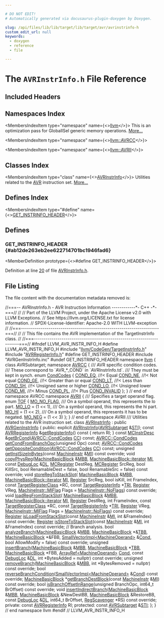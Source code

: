 ```yaml
---

# DO NOT EDIT!
# Automatically generated via docusaurus-plugin-doxygen by Doxygen.

slug: /api/files/lib/lib/target/lib/target/avr/avrinstrinfo-h
custom_edit_url: null
keywords:
  - doxygen
  - reference
  - file

---
```





# The `AVRInstrInfo.h` File Reference

<DoxygenPage pluginConfig={pluginConfig}>



## Included Headers

<IncludesList>
<IncludesListItem
  filePath="llvm/CodeGen/TargetInstrInfo.h"
  permalink="/docs/api/files/include/include/llvm/include/llvm/codegen/targetinstrinfo-h"
  isLocal="true" />
<IncludesListItem
  filePath="AVRRegisterInfo.h"
  permalink="/docs/api/files/lib/lib/target/lib/target/avr/avrregisterinfo-h"
  isLocal="true" />
<IncludesListItem
  filePath="AVRGenInstrInfo.inc"
  permalink=""
  isLocal="true" />
</IncludesList>

## Namespaces Index

<MembersIndex>

<MembersIndexItem
  type="namespace"
  name={<><a href="/docs/api/namespaces/llvm">llvm</a></>}>
This is an optimization pass for GlobalISel generic memory operations. <a href="/docs/api/namespaces/llvm/#details">More...</a>
</MembersIndexItem>

<MembersIndexItem
  type="namespace"
  name={<><a href="/docs/api/namespaces/llvm/avrcc">llvm::AVRCC</a></>}>
</MembersIndexItem>

<MembersIndexItem
  type="namespace"
  name={<><a href="/docs/api/namespaces/llvm/avrii">llvm::AVRII</a></>}>
</MembersIndexItem>

</MembersIndex>

## Classes Index

<MembersIndex>

<MembersIndexItem
  type="class"
  name={<><a href="/docs/api/classes/llvm/avrinstrinfo">AVRInstrInfo</a></>}>
Utilities related to the <a href="/docs/api/namespaces/llvm/avr">AVR</a> instruction set. <a href="/docs/api/classes/llvm/avrinstrinfo/#details">More...</a>
</MembersIndexItem>

</MembersIndex>

## Defines Index

<MembersIndex>

<MembersIndexItem
  type="#define"
  name={<><a href="#ab12de263eb2ee622714701bc1946fad6">GET&#95;INSTRINFO&#95;HEADER</a></>}>
</MembersIndexItem>

</MembersIndex>


<SectionDefinition>

## Defines

### GET&#95;INSTRINFO&#95;HEADER {#ab12de263eb2ee622714701bc1946fad6}

<MemberDefinition
  prototype={<>#define GET&#95;INSTRINFO&#95;HEADER</>}>

Definition at line <a href="#l00020">20</a> of file <a href="/docs/api/files/lib/lib/target/lib/target/avr/avrinstrinfo-h">AVRInstrInfo.h</a>.
</MemberDefinition>

</SectionDefinition>

## File Listing

The file content with the documentation metadata removed is:

<ProgramListing>

<Link id="l00001" /><CodeLine lineNumber="1"><Highlight kind="comment">//===-- AVRInstrInfo.h - AVR Instruction Information ------------&#42;- C++ -&#42;-===//</Highlight><Highlight kind="normal"></Highlight></CodeLine>
<Link id="l00002" /><CodeLine lineNumber="2"><Highlight kind="normal"></Highlight><Highlight kind="comment">//</Highlight><Highlight kind="normal"></Highlight></CodeLine>
<Link id="l00003" /><CodeLine lineNumber="3"><Highlight kind="normal"></Highlight><Highlight kind="comment">// Part of the LLVM Project, under the Apache License v2.0 with LLVM Exceptions.</Highlight><Highlight kind="normal"></Highlight></CodeLine>
<Link id="l00004" /><CodeLine lineNumber="4"><Highlight kind="normal"></Highlight><Highlight kind="comment">// See https://llvm.org/LICENSE.txt for license information.</Highlight><Highlight kind="normal"></Highlight></CodeLine>
<Link id="l00005" /><CodeLine lineNumber="5"><Highlight kind="normal"></Highlight><Highlight kind="comment">// SPDX-License-Identifier: Apache-2.0 WITH LLVM-exception</Highlight><Highlight kind="normal"></Highlight></CodeLine>
<Link id="l00006" /><CodeLine lineNumber="6"><Highlight kind="normal"></Highlight><Highlight kind="comment">//</Highlight><Highlight kind="normal"></Highlight></CodeLine>
<Link id="l00007" /><CodeLine lineNumber="7"><Highlight kind="normal"></Highlight><Highlight kind="comment">//===----------------------------------------------------------------------===//</Highlight><Highlight kind="normal"></Highlight></CodeLine>
<Link id="l00008" /><CodeLine lineNumber="8"><Highlight kind="normal"></Highlight><Highlight kind="comment">//</Highlight><Highlight kind="normal"></Highlight></CodeLine>
<Link id="l00009" /><CodeLine lineNumber="9"><Highlight kind="normal"></Highlight><Highlight kind="comment">// This file contains the AVR implementation of the TargetInstrInfo class.</Highlight><Highlight kind="normal"></Highlight></CodeLine>
<Link id="l00010" /><CodeLine lineNumber="10"><Highlight kind="normal"></Highlight><Highlight kind="comment">//</Highlight><Highlight kind="normal"></Highlight></CodeLine>
<Link id="l00011" /><CodeLine lineNumber="11"><Highlight kind="normal"></Highlight><Highlight kind="comment">//===----------------------------------------------------------------------===//</Highlight><Highlight kind="normal"></Highlight></CodeLine>
<Link id="l00012" /><CodeLine lineNumber="12"><Highlight kind="normal"></Highlight></CodeLine>
<Link id="l00013" /><CodeLine lineNumber="13"><Highlight kind="normal"></Highlight><Highlight kind="preprocessor">#ifndef LLVM&#95;AVR&#95;INSTR&#95;INFO&#95;H</Highlight><Highlight kind="normal"></Highlight></CodeLine>
<Link id="l00014" /><CodeLine lineNumber="14"><Highlight kind="normal"></Highlight><Highlight kind="preprocessor">#define LLVM&#95;AVR&#95;INSTR&#95;INFO&#95;H</Highlight><Highlight kind="normal"></Highlight></CodeLine>
<Link id="l00015" /><CodeLine lineNumber="15"><Highlight kind="normal"></Highlight></CodeLine>
<Link id="l00016" /><CodeLine lineNumber="16"><Highlight kind="normal"></Highlight><Highlight kind="preprocessor">#include &quot;<a href="/docs/api/files/include/include/llvm/include/llvm/codegen/targetinstrinfo-h">llvm/CodeGen/TargetInstrInfo.h</a>&quot;</Highlight><Highlight kind="normal"></Highlight></CodeLine>
<Link id="l00017" /><CodeLine lineNumber="17"><Highlight kind="normal"></Highlight></CodeLine>
<Link id="l00018" /><CodeLine lineNumber="18"><Highlight kind="normal"></Highlight><Highlight kind="preprocessor">#include &quot;<a href="/docs/api/files/lib/lib/target/lib/target/avr/avrregisterinfo-h">AVRRegisterInfo.h</a>&quot;</Highlight><Highlight kind="normal"></Highlight></CodeLine>
<Link id="l00019" /><CodeLine lineNumber="19"><Highlight kind="normal"></Highlight></CodeLine>
<Link id="l00020" /><CodeLine lineNumber="20" lineLink="#ab12de263eb2ee622714701bc1946fad6"><Highlight kind="normal"></Highlight><Highlight kind="preprocessor">#define GET&#95;INSTRINFO&#95;HEADER</Highlight><Highlight kind="normal"></Highlight></CodeLine>
<Link id="l00021" /><CodeLine lineNumber="21"><Highlight kind="normal"></Highlight><Highlight kind="preprocessor">#include &quot;AVRGenInstrInfo.inc&quot;</Highlight><Highlight kind="normal"></Highlight></CodeLine>
<Link id="l00022" /><CodeLine lineNumber="22"><Highlight kind="normal"></Highlight><Highlight kind="preprocessor">#undef GET&#95;INSTRINFO&#95;HEADER</Highlight><Highlight kind="normal"></Highlight></CodeLine>
<Link id="l00023" /><CodeLine lineNumber="23"><Highlight kind="normal"></Highlight></CodeLine>
<Link id="l00024" /><CodeLine lineNumber="24"><Highlight kind="normal"></Highlight><Highlight kind="keyword">namespace </Highlight><Highlight kind="normal"><a href="/docs/api/namespaces/llvm">llvm</a> &#123;</Highlight></CodeLine>
<Link id="l00025" /><CodeLine lineNumber="25"><Highlight kind="normal"></Highlight></CodeLine>
<Link id="l00026" /><CodeLine lineNumber="26"><Highlight kind="normal"></Highlight><Highlight kind="keyword">class </Highlight><Highlight kind="normal">AVRSubtarget;</Highlight></CodeLine>
<Link id="l00027" /><CodeLine lineNumber="27"><Highlight kind="normal"></Highlight></CodeLine>
<Link id="l00028" /><CodeLine lineNumber="28" lineLink="/docs/api/namespaces/llvm/avrcc"><Highlight kind="normal"></Highlight><Highlight kind="keyword">namespace </Highlight><Highlight kind="normal"><a href="/docs/api/namespaces/llvm/avrcc">AVRCC</a> &#123;</Highlight></CodeLine>
<Link id="l00029" /><CodeLine lineNumber="29"><Highlight kind="normal"></Highlight><Highlight kind="comment"></Highlight></CodeLine>
<Link id="l00030" /><CodeLine lineNumber="30"><Highlight kind="comment">/// AVR specific condition codes.</Highlight></CodeLine>
<Link id="l00031" /><CodeLine lineNumber="31"><Highlight kind="comment">/// These correspond to &#96;AVR&#95;&#42;&#95;COND&#96; in &#96;AVRInstrInfo.td&#96;.</Highlight></CodeLine>
<Link id="l00032" /><CodeLine lineNumber="32"><Highlight kind="comment">/// They must be kept in synch.</Highlight><Highlight kind="normal"></Highlight></CodeLine>
<Link id="l00033" /><CodeLine lineNumber="33" lineLink="/docs/api/namespaces/llvm/avrcc/#a0877118ae0284f2b3a0a1aaa9dfc09a8"><Highlight kind="normal"></Highlight><Highlight kind="keyword">enum</Highlight><Highlight kind="normal"> <a href="/docs/api/namespaces/llvm/avrcc/#a0877118ae0284f2b3a0a1aaa9dfc09a8">CondCodes</a> &#123;</Highlight></CodeLine>
<Link id="l00034" /><CodeLine lineNumber="34" lineLink="/docs/api/namespaces/llvm/avrcc/#a0877118ae0284f2b3a0a1aaa9dfc09a8a82378ecd544f807958e179316710f67d"><Highlight kind="normal">  <a href="/docs/api/namespaces/llvm/avrcc/#a0877118ae0284f2b3a0a1aaa9dfc09a8a82378ecd544f807958e179316710f67d">COND&#95;EQ</a>, </Highlight><Highlight kind="comment">//!&lt; Equal</Highlight><Highlight kind="normal"></Highlight></CodeLine>
<Link id="l00035" /><CodeLine lineNumber="35" lineLink="/docs/api/namespaces/llvm/avrcc/#a0877118ae0284f2b3a0a1aaa9dfc09a8a98c5b55c511843fb2e919056b0ce426e"><Highlight kind="normal">  <a href="/docs/api/namespaces/llvm/avrcc/#a0877118ae0284f2b3a0a1aaa9dfc09a8a98c5b55c511843fb2e919056b0ce426e">COND&#95;NE</a>, </Highlight><Highlight kind="comment">//!&lt; Not equal</Highlight><Highlight kind="normal"></Highlight></CodeLine>
<Link id="l00036" /><CodeLine lineNumber="36" lineLink="/docs/api/namespaces/llvm/avrcc/#a0877118ae0284f2b3a0a1aaa9dfc09a8a23462b986eabe4f5a991abd8379d9259"><Highlight kind="normal">  <a href="/docs/api/namespaces/llvm/avrcc/#a0877118ae0284f2b3a0a1aaa9dfc09a8a23462b986eabe4f5a991abd8379d9259">COND&#95;GE</a>, </Highlight><Highlight kind="comment">//!&lt; Greater than or equal</Highlight><Highlight kind="normal"></Highlight></CodeLine>
<Link id="l00037" /><CodeLine lineNumber="37" lineLink="/docs/api/namespaces/llvm/avrcc/#a0877118ae0284f2b3a0a1aaa9dfc09a8a6e14138ebb733d70d7d660734511a0f4"><Highlight kind="normal">  <a href="/docs/api/namespaces/llvm/avrcc/#a0877118ae0284f2b3a0a1aaa9dfc09a8a6e14138ebb733d70d7d660734511a0f4">COND&#95;LT</a>, </Highlight><Highlight kind="comment">//!&lt; Less than</Highlight><Highlight kind="normal"></Highlight></CodeLine>
<Link id="l00038" /><CodeLine lineNumber="38" lineLink="/docs/api/namespaces/llvm/avrcc/#a0877118ae0284f2b3a0a1aaa9dfc09a8a0e5095168253c8a01aab73383cb13fa1"><Highlight kind="normal">  <a href="/docs/api/namespaces/llvm/avrcc/#a0877118ae0284f2b3a0a1aaa9dfc09a8a0e5095168253c8a01aab73383cb13fa1">COND&#95;SH</a>, </Highlight><Highlight kind="comment">//!&lt; Unsigned same or higher</Highlight><Highlight kind="normal"></Highlight></CodeLine>
<Link id="l00039" /><CodeLine lineNumber="39" lineLink="/docs/api/namespaces/llvm/avrcc/#a0877118ae0284f2b3a0a1aaa9dfc09a8a467c8ebe653d083a2450752b1fd3776f"><Highlight kind="normal">  <a href="/docs/api/namespaces/llvm/avrcc/#a0877118ae0284f2b3a0a1aaa9dfc09a8a467c8ebe653d083a2450752b1fd3776f">COND&#95;LO</a>, </Highlight><Highlight kind="comment">//!&lt; Unsigned lower</Highlight><Highlight kind="normal"></Highlight></CodeLine>
<Link id="l00040" /><CodeLine lineNumber="40" lineLink="/docs/api/namespaces/llvm/avrcc/#a0877118ae0284f2b3a0a1aaa9dfc09a8a3bfc28d9db54afa54b399bbdaeed00b7"><Highlight kind="normal">  <a href="/docs/api/namespaces/llvm/avrcc/#a0877118ae0284f2b3a0a1aaa9dfc09a8a3bfc28d9db54afa54b399bbdaeed00b7">COND&#95;MI</a>, </Highlight><Highlight kind="comment">//!&lt; Minus</Highlight><Highlight kind="normal"></Highlight></CodeLine>
<Link id="l00041" /><CodeLine lineNumber="41" lineLink="/docs/api/namespaces/llvm/avrcc/#a0877118ae0284f2b3a0a1aaa9dfc09a8a7c2c6879944f5b35f086107eaf6a86a6"><Highlight kind="normal">  <a href="/docs/api/namespaces/llvm/avrcc/#a0877118ae0284f2b3a0a1aaa9dfc09a8a7c2c6879944f5b35f086107eaf6a86a6">COND&#95;PL</a>, </Highlight><Highlight kind="comment">//!&lt; Plus</Highlight><Highlight kind="normal"></Highlight></CodeLine>
<Link id="l00042" /><CodeLine lineNumber="42" lineLink="/docs/api/namespaces/llvm/avrcc/#a0877118ae0284f2b3a0a1aaa9dfc09a8a1b51ff53f0706e2436cc19735fd5b048"><Highlight kind="normal">  <a href="/docs/api/namespaces/llvm/avrcc/#a0877118ae0284f2b3a0a1aaa9dfc09a8a1b51ff53f0706e2436cc19735fd5b048">COND&#95;INVALID</a></Highlight></CodeLine>
<Link id="l00043" /><CodeLine lineNumber="43"><Highlight kind="normal">&#125;;</Highlight></CodeLine>
<Link id="l00044" /><CodeLine lineNumber="44"><Highlight kind="normal"></Highlight></CodeLine>
<Link id="l00045" /><CodeLine lineNumber="45"><Highlight kind="normal">&#125; </Highlight><Highlight kind="comment">// end of namespace AVRCC</Highlight><Highlight kind="normal"></Highlight></CodeLine>
<Link id="l00046" /><CodeLine lineNumber="46"><Highlight kind="normal"></Highlight></CodeLine>
<Link id="l00047" /><CodeLine lineNumber="47" lineLink="/docs/api/namespaces/llvm/avrii"><Highlight kind="normal"></Highlight><Highlight kind="keyword">namespace </Highlight><Highlight kind="normal"><a href="/docs/api/namespaces/llvm/avrii">AVRII</a> &#123;</Highlight></CodeLine>
<Link id="l00048" /><CodeLine lineNumber="48"><Highlight kind="normal"></Highlight><Highlight kind="comment"></Highlight></CodeLine>
<Link id="l00049" /><CodeLine lineNumber="49"><Highlight kind="comment">/// Specifies a target operand flag.</Highlight><Highlight kind="normal"></Highlight></CodeLine>
<Link id="l00050" /><CodeLine lineNumber="50" lineLink="/docs/api/namespaces/llvm/avrii/#af0b01fa3c73b359837f3a7713274269a"><Highlight kind="normal"></Highlight><Highlight kind="keyword">enum</Highlight><Highlight kind="normal"> <a href="/docs/api/namespaces/llvm/avrii/#af0b01fa3c73b359837f3a7713274269a">TOF</a> &#123;</Highlight></CodeLine>
<Link id="l00051" /><CodeLine lineNumber="51" lineLink="/docs/api/namespaces/llvm/avrii/#af0b01fa3c73b359837f3a7713274269aac809ac61c57c3ad8d97068ecff06cda2"><Highlight kind="normal">  <a href="/docs/api/namespaces/llvm/avrii/#af0b01fa3c73b359837f3a7713274269aac809ac61c57c3ad8d97068ecff06cda2">MO&#95;NO&#95;FLAG</a>,</Highlight></CodeLine>
<Link id="l00052" /><CodeLine lineNumber="52"><Highlight kind="normal"></Highlight><Highlight kind="comment"></Highlight></CodeLine>
<Link id="l00053" /><CodeLine lineNumber="53"><Highlight kind="comment">  /// On a symbol operand, this represents the lo part.</Highlight><Highlight kind="normal"></Highlight></CodeLine>
<Link id="l00054" /><CodeLine lineNumber="54" lineLink="/docs/api/namespaces/llvm/avrii/#af0b01fa3c73b359837f3a7713274269aac78eef6657cad8b6d62131d926614fe8"><Highlight kind="normal">  <a href="/docs/api/namespaces/llvm/avrii/#af0b01fa3c73b359837f3a7713274269aac78eef6657cad8b6d62131d926614fe8">MO&#95;LO</a> = (1 &lt;&lt; 1),</Highlight></CodeLine>
<Link id="l00055" /><CodeLine lineNumber="55"><Highlight kind="normal"></Highlight><Highlight kind="comment"></Highlight></CodeLine>
<Link id="l00056" /><CodeLine lineNumber="56"><Highlight kind="comment">  /// On a symbol operand, this represents the hi part.</Highlight><Highlight kind="normal"></Highlight></CodeLine>
<Link id="l00057" /><CodeLine lineNumber="57" lineLink="/docs/api/namespaces/llvm/avrii/#af0b01fa3c73b359837f3a7713274269aa57a5b7b4f208829b5bd00cc3ad16ded5"><Highlight kind="normal">  <a href="/docs/api/namespaces/llvm/avrii/#af0b01fa3c73b359837f3a7713274269aa57a5b7b4f208829b5bd00cc3ad16ded5">MO&#95;HI</a> = (1 &lt;&lt; 2),</Highlight></CodeLine>
<Link id="l00058" /><CodeLine lineNumber="58"><Highlight kind="normal"></Highlight><Highlight kind="comment"></Highlight></CodeLine>
<Link id="l00059" /><CodeLine lineNumber="59"><Highlight kind="comment">  /// On a symbol operand, this represents it has to be negated.</Highlight><Highlight kind="normal"></Highlight></CodeLine>
<Link id="l00060" /><CodeLine lineNumber="60" lineLink="/docs/api/namespaces/llvm/avrii/#af0b01fa3c73b359837f3a7713274269aab0512370caac05423652bb0aea02a9a6"><Highlight kind="normal">  <a href="/docs/api/namespaces/llvm/avrii/#af0b01fa3c73b359837f3a7713274269aab0512370caac05423652bb0aea02a9a6">MO&#95;NEG</a> = (1 &lt;&lt; 3)</Highlight></CodeLine>
<Link id="l00061" /><CodeLine lineNumber="61"><Highlight kind="normal">&#125;;</Highlight></CodeLine>
<Link id="l00062" /><CodeLine lineNumber="62"><Highlight kind="normal"></Highlight></CodeLine>
<Link id="l00063" /><CodeLine lineNumber="63"><Highlight kind="normal">&#125; </Highlight><Highlight kind="comment">// end of namespace AVRII</Highlight><Highlight kind="normal"></Highlight></CodeLine>
<Link id="l00064" /><CodeLine lineNumber="64"><Highlight kind="normal"></Highlight><Highlight kind="comment"></Highlight></CodeLine>
<Link id="l00065" /><CodeLine lineNumber="65"><Highlight kind="comment">/// Utilities related to the AVR instruction set.</Highlight><Highlight kind="normal"></Highlight></CodeLine>
<Link id="l00066" /><CodeLine lineNumber="66" lineLink="/docs/api/classes/llvm/avrinstrinfo"><Highlight kind="normal"></Highlight><Highlight kind="keyword">class </Highlight><Highlight kind="normal"><a href="/docs/api/classes/llvm/avrinstrinfo/#a1b4a9595d89aebad911e0e15c11b7396">AVRInstrInfo</a> : </Highlight><Highlight kind="keyword">public</Highlight><Highlight kind="normal"> <a href="/docs/api/classes/avrgeninstrinfo">AVRGenInstrInfo</a> &#123;</Highlight></CodeLine>
<Link id="l00067" /><CodeLine lineNumber="67"><Highlight kind="normal"></Highlight><Highlight kind="keyword">public</Highlight><Highlight kind="normal">:</Highlight></CodeLine>
<Link id="l00068" /><CodeLine lineNumber="68"><Highlight kind="normal">  </Highlight><Highlight kind="keyword">explicit</Highlight><Highlight kind="normal"> <a href="/docs/api/classes/llvm/avrinstrinfo/#a1b4a9595d89aebad911e0e15c11b7396">AVRInstrInfo</a>(<a href="/docs/api/classes/llvm/avrsubtarget">AVRSubtarget</a> &amp;<a href="/docs/api/classes/llvm/avrinstrinfo/#a3d82cb0c7d231fdc0ae699e043faa16a">STI</a>);</Highlight></CodeLine>
<Link id="l00069" /><CodeLine lineNumber="69"><Highlight kind="normal"></Highlight></CodeLine>
<Link id="l00070" /><CodeLine lineNumber="70" lineLink="/docs/api/classes/llvm/avrinstrinfo/#ae3f50114e5644e06661d714c6671af1c"><Highlight kind="normal">  </Highlight><Highlight kind="keyword">const</Highlight><Highlight kind="normal"> <a href="/docs/api/classes/llvm/avrregisterinfo">AVRRegisterInfo</a> &amp;<a href="/docs/api/classes/llvm/avrinstrinfo/#ae3f50114e5644e06661d714c6671af1c">getRegisterInfo</a>()</Highlight><Highlight kind="keyword"> const </Highlight><Highlight kind="normal">&#123; </Highlight><Highlight kind="keywordflow">return</Highlight><Highlight kind="normal"> RI; &#125;</Highlight></CodeLine>
<Link id="l00071" /><CodeLine lineNumber="71"><Highlight kind="normal">  </Highlight><Highlight kind="keyword">const</Highlight><Highlight kind="normal"> <a href="/docs/api/classes/llvm/mcinstrdesc">MCInstrDesc</a> &amp;<a href="/docs/api/classes/llvm/avrinstrinfo/#af444b4ace2abd6ec1d973d8e0d966c07">getBrCond</a>(<a href="/docs/api/namespaces/llvm/avrcc/#a0877118ae0284f2b3a0a1aaa9dfc09a8">AVRCC::CondCodes</a> <a href="/docs/api/files/lib/lib/target/lib/target/riscv/riscvredundantcopyelimination-cpp/#a77c69067ae8279bc00ab8757731e90d7">CC</a>) </Highlight><Highlight kind="keyword">const</Highlight><Highlight kind="normal">;</Highlight></CodeLine>
<Link id="l00072" /><CodeLine lineNumber="72"><Highlight kind="normal">  <a href="/docs/api/namespaces/llvm/avrcc/#a0877118ae0284f2b3a0a1aaa9dfc09a8">AVRCC::CondCodes</a> <a href="/docs/api/classes/llvm/avrinstrinfo/#a298ab0ccc5370c92a7f8c54d984c67df">getCondFromBranchOpc</a>(</Highlight><Highlight kind="keywordtype">unsigned</Highlight><Highlight kind="normal"> Opc) </Highlight><Highlight kind="keyword">const</Highlight><Highlight kind="normal">;</Highlight></CodeLine>
<Link id="l00073" /><CodeLine lineNumber="73"><Highlight kind="normal">  <a href="/docs/api/namespaces/llvm/avrcc/#a0877118ae0284f2b3a0a1aaa9dfc09a8">AVRCC::CondCodes</a> <a href="/docs/api/classes/llvm/avrinstrinfo/#a34a7eca1cad0345d926a1d04817bb795">getOppositeCondition</a>(<a href="/docs/api/namespaces/llvm/avrcc/#a0877118ae0284f2b3a0a1aaa9dfc09a8">AVRCC::CondCodes</a> <a href="/docs/api/files/lib/lib/target/lib/target/riscv/riscvredundantcopyelimination-cpp/#a77c69067ae8279bc00ab8757731e90d7">CC</a>) </Highlight><Highlight kind="keyword">const</Highlight><Highlight kind="normal">;</Highlight></CodeLine>
<Link id="l00074" /><CodeLine lineNumber="74"><Highlight kind="normal">  </Highlight><Highlight kind="keywordtype">unsigned</Highlight><Highlight kind="normal"> <a href="/docs/api/classes/llvm/avrinstrinfo/#ac954a4a66ab65751904919a11ec6255b">getInstSizeInBytes</a>(</Highlight><Highlight kind="keyword">const</Highlight><Highlight kind="normal"> <a href="/docs/api/classes/llvm/machineinstr">MachineInstr</a> &amp;<a href="/docs/api/files/lib/lib/codegen/lib/codegen/globalisel/irtranslator-cpp/#abe44dfdea65b4f7e11e0a608ab708b76">MI</a>) </Highlight><Highlight kind="keyword">const override</Highlight><Highlight kind="normal">;</Highlight></CodeLine>
<Link id="l00075" /><CodeLine lineNumber="75"><Highlight kind="normal"></Highlight></CodeLine>
<Link id="l00076" /><CodeLine lineNumber="76"><Highlight kind="normal">  </Highlight><Highlight kind="keywordtype">void</Highlight><Highlight kind="normal"> <a href="/docs/api/classes/llvm/avrinstrinfo/#a5bde594eff371b34c5f5bf6222b690f6">copyPhysReg</a>(<a href="/docs/api/classes/llvm/machinebasicblock">MachineBasicBlock</a> &amp;<a href="/docs/api/files/lib/lib/target/lib/target/arm/armslshardening-cpp/#a5958512eae2979bd2eb383977996a600">MBB</a>, <a href="/docs/api/classes/llvm/machinebasicblock/#ae34c996b58df9b9ce6695a0c8b70c533">MachineBasicBlock::iterator</a> <a href="/docs/api/files/lib/lib/codegen/lib/codegen/globalisel/irtranslator-cpp/#abe44dfdea65b4f7e11e0a608ab708b76">MI</a>,</Highlight></CodeLine>
<Link id="l00077" /><CodeLine lineNumber="77"><Highlight kind="normal">                   </Highlight><Highlight kind="keyword">const</Highlight><Highlight kind="normal"> <a href="/docs/api/classes/llvm/debugloc">DebugLoc</a> &amp;<a href="/docs/api/files/lib/lib/target/lib/target/arm/armslshardening-cpp/#ad467c4ab9119043f9b7750ab986be61a">DL</a>, <a href="/docs/api/classes/llvm/mcregister">MCRegister</a> DestReg, <a href="/docs/api/classes/llvm/mcregister">MCRegister</a> SrcReg,</Highlight></CodeLine>
<Link id="l00078" /><CodeLine lineNumber="78"><Highlight kind="normal">                   </Highlight><Highlight kind="keywordtype">bool</Highlight><Highlight kind="normal"> KillSrc, </Highlight><Highlight kind="keywordtype">bool</Highlight><Highlight kind="normal"> RenamableDest = </Highlight><Highlight kind="keyword">false</Highlight><Highlight kind="normal">,</Highlight></CodeLine>
<Link id="l00079" /><CodeLine lineNumber="79"><Highlight kind="normal">                   </Highlight><Highlight kind="keywordtype">bool</Highlight><Highlight kind="normal"> RenamableSrc = </Highlight><Highlight kind="keyword">false</Highlight><Highlight kind="normal">) </Highlight><Highlight kind="keyword">const override</Highlight><Highlight kind="normal">;</Highlight></CodeLine>
<Link id="l00080" /><CodeLine lineNumber="80"><Highlight kind="normal">  </Highlight><Highlight kind="keywordtype">void</Highlight><Highlight kind="normal"> <a href="/docs/api/classes/llvm/avrinstrinfo/#a90829bf41a9e8e4c4e4ad59eab490719">storeRegToStackSlot</a>(</Highlight></CodeLine>
<Link id="l00081" /><CodeLine lineNumber="81"><Highlight kind="normal">      <a href="/docs/api/classes/llvm/machinebasicblock">MachineBasicBlock</a> &amp;<a href="/docs/api/files/lib/lib/target/lib/target/arm/armslshardening-cpp/#a5958512eae2979bd2eb383977996a600">MBB</a>, <a href="/docs/api/classes/llvm/machinebasicblock/#ae34c996b58df9b9ce6695a0c8b70c533">MachineBasicBlock::iterator</a> <a href="/docs/api/files/lib/lib/codegen/lib/codegen/globalisel/irtranslator-cpp/#abe44dfdea65b4f7e11e0a608ab708b76">MI</a>, <a href="/docs/api/classes/llvm/register">Register</a> SrcReg,</Highlight></CodeLine>
<Link id="l00082" /><CodeLine lineNumber="82"><Highlight kind="normal">      </Highlight><Highlight kind="keywordtype">bool</Highlight><Highlight kind="normal"> isKill, </Highlight><Highlight kind="keywordtype">int</Highlight><Highlight kind="normal"> FrameIndex, </Highlight><Highlight kind="keyword">const</Highlight><Highlight kind="normal"> <a href="/docs/api/classes/llvm/targetregisterclass">TargetRegisterClass</a> &#42;RC,</Highlight></CodeLine>
<Link id="l00083" /><CodeLine lineNumber="83"><Highlight kind="normal">      </Highlight><Highlight kind="keyword">const</Highlight><Highlight kind="normal"> <a href="/docs/api/classes/llvm/targetregisterinfo">TargetRegisterInfo</a> &#42;<a href="/docs/api/files/lib/lib/codegen/machinesink-cpp/#a0f36ed1bc17fc1aa97fe291c439a0698">TRI</a>, <a href="/docs/api/classes/llvm/register">Register</a> VReg,</Highlight></CodeLine>
<Link id="l00084" /><CodeLine lineNumber="84"><Highlight kind="normal">      <a href="/docs/api/classes/llvm/machineinstr/#aafacf84de1cb994a92dc045f4aa1d518">MachineInstr::MIFlag</a> Flags = <a href="/docs/api/classes/llvm/machineinstr/#aafacf84de1cb994a92dc045f4aa1d518a75967179a013c48b7d5b1690cb0b47cc">MachineInstr::NoFlags</a>) </Highlight><Highlight kind="keyword">const override</Highlight><Highlight kind="normal">;</Highlight></CodeLine>
<Link id="l00085" /><CodeLine lineNumber="85"><Highlight kind="normal">  </Highlight><Highlight kind="keywordtype">void</Highlight><Highlight kind="normal"> <a href="/docs/api/classes/llvm/avrinstrinfo/#aa3221ba2a1b01836c1f02c48d2bd2c4e">loadRegFromStackSlot</a>(</Highlight></CodeLine>
<Link id="l00086" /><CodeLine lineNumber="86"><Highlight kind="normal">      <a href="/docs/api/classes/llvm/machinebasicblock">MachineBasicBlock</a> &amp;<a href="/docs/api/files/lib/lib/target/lib/target/arm/armslshardening-cpp/#a5958512eae2979bd2eb383977996a600">MBB</a>, <a href="/docs/api/classes/llvm/machinebasicblock/#ae34c996b58df9b9ce6695a0c8b70c533">MachineBasicBlock::iterator</a> <a href="/docs/api/files/lib/lib/codegen/lib/codegen/globalisel/irtranslator-cpp/#abe44dfdea65b4f7e11e0a608ab708b76">MI</a>, <a href="/docs/api/classes/llvm/register">Register</a> DestReg,</Highlight></CodeLine>
<Link id="l00087" /><CodeLine lineNumber="87"><Highlight kind="normal">      </Highlight><Highlight kind="keywordtype">int</Highlight><Highlight kind="normal"> FrameIndex, </Highlight><Highlight kind="keyword">const</Highlight><Highlight kind="normal"> <a href="/docs/api/classes/llvm/targetregisterclass">TargetRegisterClass</a> &#42;RC,</Highlight></CodeLine>
<Link id="l00088" /><CodeLine lineNumber="88"><Highlight kind="normal">      </Highlight><Highlight kind="keyword">const</Highlight><Highlight kind="normal"> <a href="/docs/api/classes/llvm/targetregisterinfo">TargetRegisterInfo</a> &#42;<a href="/docs/api/files/lib/lib/codegen/machinesink-cpp/#a0f36ed1bc17fc1aa97fe291c439a0698">TRI</a>, <a href="/docs/api/classes/llvm/register">Register</a> VReg,</Highlight></CodeLine>
<Link id="l00089" /><CodeLine lineNumber="89"><Highlight kind="normal">      <a href="/docs/api/classes/llvm/machineinstr/#aafacf84de1cb994a92dc045f4aa1d518">MachineInstr::MIFlag</a> Flags = <a href="/docs/api/classes/llvm/machineinstr/#aafacf84de1cb994a92dc045f4aa1d518a75967179a013c48b7d5b1690cb0b47cc">MachineInstr::NoFlags</a>) </Highlight><Highlight kind="keyword">const override</Highlight><Highlight kind="normal">;</Highlight></CodeLine>
<Link id="l00090" /><CodeLine lineNumber="90"><Highlight kind="normal">  <a href="/docs/api/classes/llvm/register">Register</a> <a href="/docs/api/classes/llvm/avrinstrinfo/#af3bac76fdf650765ea6caf6a7ebb99d2">isLoadFromStackSlot</a>(</Highlight><Highlight kind="keyword">const</Highlight><Highlight kind="normal"> <a href="/docs/api/classes/llvm/machineinstr">MachineInstr</a> &amp;<a href="/docs/api/files/lib/lib/codegen/lib/codegen/globalisel/irtranslator-cpp/#abe44dfdea65b4f7e11e0a608ab708b76">MI</a>,</Highlight></CodeLine>
<Link id="l00091" /><CodeLine lineNumber="91"><Highlight kind="normal">                               </Highlight><Highlight kind="keywordtype">int</Highlight><Highlight kind="normal"> &amp;FrameIndex) </Highlight><Highlight kind="keyword">const override</Highlight><Highlight kind="normal">;</Highlight></CodeLine>
<Link id="l00092" /><CodeLine lineNumber="92"><Highlight kind="normal">  <a href="/docs/api/classes/llvm/register">Register</a> <a href="/docs/api/classes/llvm/avrinstrinfo/#a2517a769e3332567d9c7beb184681974">isStoreToStackSlot</a>(</Highlight><Highlight kind="keyword">const</Highlight><Highlight kind="normal"> <a href="/docs/api/classes/llvm/machineinstr">MachineInstr</a> &amp;<a href="/docs/api/files/lib/lib/codegen/lib/codegen/globalisel/irtranslator-cpp/#abe44dfdea65b4f7e11e0a608ab708b76">MI</a>,</Highlight></CodeLine>
<Link id="l00093" /><CodeLine lineNumber="93"><Highlight kind="normal">                              </Highlight><Highlight kind="keywordtype">int</Highlight><Highlight kind="normal"> &amp;FrameIndex) </Highlight><Highlight kind="keyword">const override</Highlight><Highlight kind="normal">;</Highlight></CodeLine>
<Link id="l00094" /><CodeLine lineNumber="94"><Highlight kind="normal"></Highlight></CodeLine>
<Link id="l00095" /><CodeLine lineNumber="95"><Highlight kind="normal">  </Highlight><Highlight kind="comment">// Branch analysis.</Highlight><Highlight kind="normal"></Highlight></CodeLine>
<Link id="l00096" /><CodeLine lineNumber="96"><Highlight kind="normal">  </Highlight><Highlight kind="keywordtype">bool</Highlight><Highlight kind="normal"> <a href="/docs/api/classes/llvm/avrinstrinfo/#a844dfba8ffcebffad1f2f43287740c96">analyzeBranch</a>(<a href="/docs/api/classes/llvm/machinebasicblock">MachineBasicBlock</a> &amp;<a href="/docs/api/files/lib/lib/target/lib/target/arm/armslshardening-cpp/#a5958512eae2979bd2eb383977996a600">MBB</a>, <a href="/docs/api/classes/llvm/machinebasicblock">MachineBasicBlock</a> &#42;&amp;<a href="/docs/api/files/lib/lib/target/lib/target/riscv/riscvredundantcopyelimination-cpp/#a1441f79530bc7f3a89118bb8067eac69">TBB</a>,</Highlight></CodeLine>
<Link id="l00097" /><CodeLine lineNumber="97"><Highlight kind="normal">                     <a href="/docs/api/classes/llvm/machinebasicblock">MachineBasicBlock</a> &#42;&amp;FBB,</Highlight></CodeLine>
<Link id="l00098" /><CodeLine lineNumber="98"><Highlight kind="normal">                     <a href="/docs/api/classes/llvm/smallvectorimpl">SmallVectorImpl&lt;MachineOperand&gt;</a> &amp;<a href="/docs/api/files/lib/lib/target/lib/target/riscv/riscvredundantcopyelimination-cpp/#a193847098793cdbab306803186676899">Cond</a>,</Highlight></CodeLine>
<Link id="l00099" /><CodeLine lineNumber="99"><Highlight kind="normal">                     </Highlight><Highlight kind="keywordtype">bool</Highlight><Highlight kind="normal"> AllowModify = </Highlight><Highlight kind="keyword">false</Highlight><Highlight kind="normal">) </Highlight><Highlight kind="keyword">const override</Highlight><Highlight kind="normal">;</Highlight></CodeLine>
<Link id="l00100" /><CodeLine lineNumber="100"><Highlight kind="normal">  </Highlight><Highlight kind="keywordtype">unsigned</Highlight><Highlight kind="normal"> <a href="/docs/api/classes/llvm/avrinstrinfo/#a75bcfbf5fa68f5673c7898237251f065">insertBranch</a>(<a href="/docs/api/classes/llvm/machinebasicblock">MachineBasicBlock</a> &amp;<a href="/docs/api/files/lib/lib/target/lib/target/arm/armslshardening-cpp/#a5958512eae2979bd2eb383977996a600">MBB</a>, <a href="/docs/api/classes/llvm/machinebasicblock">MachineBasicBlock</a> &#42;<a href="/docs/api/files/lib/lib/target/lib/target/riscv/riscvredundantcopyelimination-cpp/#a1441f79530bc7f3a89118bb8067eac69">TBB</a>,</Highlight></CodeLine>
<Link id="l00101" /><CodeLine lineNumber="101"><Highlight kind="normal">                        <a href="/docs/api/classes/llvm/machinebasicblock">MachineBasicBlock</a> &#42;FBB, <a href="/docs/api/classes/llvm/arrayref">ArrayRef&lt;MachineOperand&gt;</a> <a href="/docs/api/files/lib/lib/target/lib/target/riscv/riscvredundantcopyelimination-cpp/#a193847098793cdbab306803186676899">Cond</a>,</Highlight></CodeLine>
<Link id="l00102" /><CodeLine lineNumber="102"><Highlight kind="normal">                        </Highlight><Highlight kind="keyword">const</Highlight><Highlight kind="normal"> <a href="/docs/api/classes/llvm/debugloc">DebugLoc</a> &amp;<a href="/docs/api/files/lib/lib/target/lib/target/arm/armslshardening-cpp/#ad467c4ab9119043f9b7750ab986be61a">DL</a>,</Highlight></CodeLine>
<Link id="l00103" /><CodeLine lineNumber="103"><Highlight kind="normal">                        </Highlight><Highlight kind="keywordtype">int</Highlight><Highlight kind="normal"> &#42;BytesAdded = </Highlight><Highlight kind="keyword">nullptr</Highlight><Highlight kind="normal">) </Highlight><Highlight kind="keyword">const override</Highlight><Highlight kind="normal">;</Highlight></CodeLine>
<Link id="l00104" /><CodeLine lineNumber="104"><Highlight kind="normal">  </Highlight><Highlight kind="keywordtype">unsigned</Highlight><Highlight kind="normal"> <a href="/docs/api/classes/llvm/avrinstrinfo/#af181a59312fdf2407621f3b7392c3eed">removeBranch</a>(<a href="/docs/api/classes/llvm/machinebasicblock">MachineBasicBlock</a> &amp;<a href="/docs/api/files/lib/lib/target/lib/target/arm/armslshardening-cpp/#a5958512eae2979bd2eb383977996a600">MBB</a>,</Highlight></CodeLine>
<Link id="l00105" /><CodeLine lineNumber="105"><Highlight kind="normal">                        </Highlight><Highlight kind="keywordtype">int</Highlight><Highlight kind="normal"> &#42;BytesRemoved = </Highlight><Highlight kind="keyword">nullptr</Highlight><Highlight kind="normal">) </Highlight><Highlight kind="keyword">const override</Highlight><Highlight kind="normal">;</Highlight></CodeLine>
<Link id="l00106" /><CodeLine lineNumber="106"><Highlight kind="normal">  </Highlight><Highlight kind="keywordtype">bool</Highlight><Highlight kind="normal"></Highlight></CodeLine>
<Link id="l00107" /><CodeLine lineNumber="107"><Highlight kind="normal">  <a href="/docs/api/classes/llvm/avrinstrinfo/#ab5ffcd9dbdb4ad0cf2c74a02e9abb179">reverseBranchCondition</a>(<a href="/docs/api/classes/llvm/smallvectorimpl">SmallVectorImpl&lt;MachineOperand&gt;</a> &amp;<a href="/docs/api/files/lib/lib/target/lib/target/riscv/riscvredundantcopyelimination-cpp/#a193847098793cdbab306803186676899">Cond</a>) </Highlight><Highlight kind="keyword">const override</Highlight><Highlight kind="normal">;</Highlight></CodeLine>
<Link id="l00108" /><CodeLine lineNumber="108"><Highlight kind="normal"></Highlight></CodeLine>
<Link id="l00109" /><CodeLine lineNumber="109"><Highlight kind="normal">  <a href="/docs/api/classes/llvm/machinebasicblock">MachineBasicBlock</a> &#42;<a href="/docs/api/classes/llvm/avrinstrinfo/#a7ea258bca11915d9b68ea14c726c01cb">getBranchDestBlock</a>(</Highlight><Highlight kind="keyword">const</Highlight><Highlight kind="normal"> <a href="/docs/api/classes/llvm/machineinstr">MachineInstr</a> &amp;<a href="/docs/api/files/lib/lib/codegen/lib/codegen/globalisel/irtranslator-cpp/#abe44dfdea65b4f7e11e0a608ab708b76">MI</a>) </Highlight><Highlight kind="keyword">const override</Highlight><Highlight kind="normal">;</Highlight></CodeLine>
<Link id="l00110" /><CodeLine lineNumber="110"><Highlight kind="normal"></Highlight></CodeLine>
<Link id="l00111" /><CodeLine lineNumber="111"><Highlight kind="normal">  </Highlight><Highlight kind="keywordtype">bool</Highlight><Highlight kind="normal"> <a href="/docs/api/classes/llvm/avrinstrinfo/#ae2a292fabf93d2d8793b6f30188e4611">isBranchOffsetInRange</a>(</Highlight><Highlight kind="keywordtype">unsigned</Highlight><Highlight kind="normal"> BranchOpc,</Highlight></CodeLine>
<Link id="l00112" /><CodeLine lineNumber="112"><Highlight kind="normal">                             int64&#95;t BrOffset) </Highlight><Highlight kind="keyword">const override</Highlight><Highlight kind="normal">;</Highlight></CodeLine>
<Link id="l00113" /><CodeLine lineNumber="113"><Highlight kind="normal"></Highlight></CodeLine>
<Link id="l00114" /><CodeLine lineNumber="114"><Highlight kind="normal">  </Highlight><Highlight kind="keywordtype">void</Highlight><Highlight kind="normal"> <a href="/docs/api/classes/llvm/avrinstrinfo/#a65dd43006ce58e3e599b020487f94df8">insertIndirectBranch</a>(<a href="/docs/api/classes/llvm/machinebasicblock">MachineBasicBlock</a> &amp;<a href="/docs/api/files/lib/lib/target/lib/target/arm/armslshardening-cpp/#a5958512eae2979bd2eb383977996a600">MBB</a>,</Highlight></CodeLine>
<Link id="l00115" /><CodeLine lineNumber="115"><Highlight kind="normal">                            <a href="/docs/api/classes/llvm/machinebasicblock">MachineBasicBlock</a> &amp;NewDestBB,</Highlight></CodeLine>
<Link id="l00116" /><CodeLine lineNumber="116"><Highlight kind="normal">                            <a href="/docs/api/classes/llvm/machinebasicblock">MachineBasicBlock</a> &amp;RestoreBB, </Highlight><Highlight kind="keyword">const</Highlight><Highlight kind="normal"> <a href="/docs/api/classes/llvm/debugloc">DebugLoc</a> &amp;<a href="/docs/api/files/lib/lib/target/lib/target/arm/armslshardening-cpp/#ad467c4ab9119043f9b7750ab986be61a">DL</a>,</Highlight></CodeLine>
<Link id="l00117" /><CodeLine lineNumber="117"><Highlight kind="normal">                            int64&#95;t BrOffset, <a href="/docs/api/classes/llvm/regscavenger">RegScavenger</a> &#42;RS) </Highlight><Highlight kind="keyword">const override</Highlight><Highlight kind="normal">;</Highlight></CodeLine>
<Link id="l00118" /><CodeLine lineNumber="118"><Highlight kind="normal"></Highlight></CodeLine>
<Link id="l00119" /><CodeLine lineNumber="119"><Highlight kind="normal"></Highlight><Highlight kind="keyword">private</Highlight><Highlight kind="normal">:</Highlight></CodeLine>
<Link id="l00120" /><CodeLine lineNumber="120"><Highlight kind="normal">  </Highlight><Highlight kind="keyword">const</Highlight><Highlight kind="normal"> <a href="/docs/api/classes/llvm/avrregisterinfo">AVRRegisterInfo</a> RI;</Highlight></CodeLine>
<Link id="l00121" /><CodeLine lineNumber="121"><Highlight kind="normal"></Highlight></CodeLine>
<Link id="l00122" /><CodeLine lineNumber="122"><Highlight kind="normal"></Highlight><Highlight kind="keyword">protected</Highlight><Highlight kind="normal">:</Highlight></CodeLine>
<Link id="l00123" /><CodeLine lineNumber="123" lineLink="/docs/api/classes/llvm/avrinstrinfo/#a3d82cb0c7d231fdc0ae699e043faa16a"><Highlight kind="normal">  </Highlight><Highlight kind="keyword">const</Highlight><Highlight kind="normal"> <a href="/docs/api/classes/llvm/avrsubtarget">AVRSubtarget</a> &amp;<a href="/docs/api/classes/llvm/avrinstrinfo/#a3d82cb0c7d231fdc0ae699e043faa16a">STI</a>;</Highlight></CodeLine>
<Link id="l00124" /><CodeLine lineNumber="124"><Highlight kind="normal">&#125;;</Highlight></CodeLine>
<Link id="l00125" /><CodeLine lineNumber="125"><Highlight kind="normal"></Highlight></CodeLine>
<Link id="l00126" /><CodeLine lineNumber="126"><Highlight kind="normal">&#125; </Highlight><Highlight kind="comment">// end namespace llvm</Highlight><Highlight kind="normal"></Highlight></CodeLine>
<Link id="l00127" /><CodeLine lineNumber="127"><Highlight kind="normal"></Highlight></CodeLine>
<Link id="l00128" /><CodeLine lineNumber="128"><Highlight kind="normal"></Highlight><Highlight kind="preprocessor">#endif </Highlight><Highlight kind="comment">// LLVM&#95;AVR&#95;INSTR&#95;INFO&#95;H</Highlight><Highlight kind="normal"></Highlight></CodeLine>

</ProgramListing>

</DoxygenPage>
